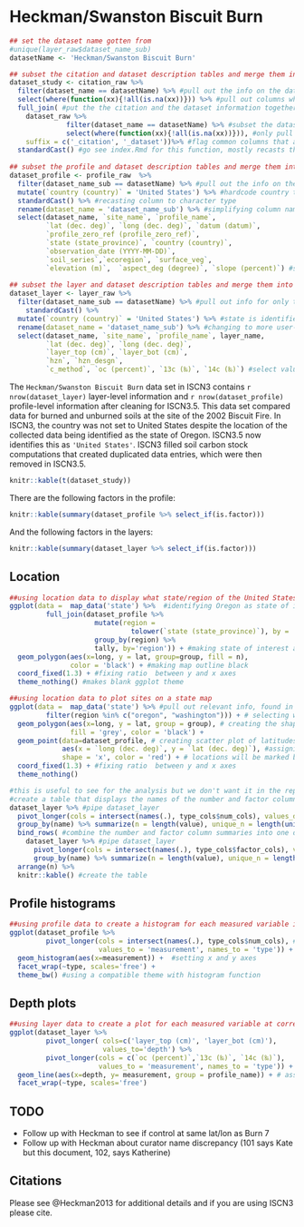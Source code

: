 # Heckman/Swanston Biscuit Burn

```r
## set the dataset name gotten from 
#unique(layer_raw$dataset_name_sub)
datasetName <- 'Heckman/Swanston Biscuit Burn'

## subset the citation and dataset description tables and merge them into a study table
dataset_study <- citation_raw %>% 
  filter(dataset_name == datasetName) %>% #pull out the info on the dataset we want here
  select(where(function(xx){!all(is.na(xx))})) %>% #pull out columns where values are not all "NA"
  full_join( #put the the citation and the dataset information together
    dataset_raw %>%
              filter(dataset_name == datasetName) %>% #subset the dataset table
              select(where(function(xx){!all(is.na(xx))})), #only pull columns that are not enitrely NA values
    suffix = c('_citation', '_dataset'))%>% #flag common columns that are not the id columns between the two tables
  standardCast() #go see index.Rmd for this function, mostly recasts the column to the right types
  
## subset the profile and dataset description tables and merge them into a study table
dataset_profile <- profile_raw  %>%
  filter(dataset_name_sub == datasetName) %>% #pull out the info on the dataset we want here
  mutate(`country (country)` = 'United States') %>% #hardcode country to correct one
  standardCast() %>% #recasting column to character type
  rename(dataset_name = 'dataset_name_sub') %>% #simplifying column name
  select(dataset_name, `site_name`, `profile_name`,
         `lat (dec. deg)`, `long (dec. deg)`, `datum (datum)`,
         `profile_zero_ref (profile_zero_ref)`,
         `state (state_province)`, `country (country)`, 
         `observation_date (YYYY-MM-DD)`, 
         `soil_series`,`ecoregion`, `surface_veg`,
         `elevation (m)`,  `aspect_deg (degree)`, `slope (percent)`) #selecting columns that will be used to create maps when called later
         
## subset the layer and dataset description tables and merge them into a study table
dataset_layer <- layer_raw %>%
  filter(dataset_name_sub == datasetName) %>% #pull out info for only this dataset
    standardCast() %>% 
  mutate(`country (country)` = 'United States') %>% #state is identified but not country, fill this in
  rename(dataset_name = 'dataset_name_sub') %>% #changing to more user-friendly name
  select(dataset_name, `site_name`, `profile_name`, layer_name,
         `lat (dec. deg)`, `long (dec. deg)`, 
         `layer_top (cm)`, `layer_bot (cm)`,
         `hzn`, `hzn_desgn`,
         `c_method`, `oc (percent)`, `13c (‰)`, `14c (‰)`) #select values to be included in later graphs/tables
```


The `Heckman/Swanston Biscuit Burn` data set in ISCN3 contains `r nrow(dataset_layer)` layer-level information and `r nrow(dataset_profile)` profile-level information after cleaning for ISCN3.5.
This data set compared data for burned and unburned soils at the site of the 2002 Biscuit Fire.
In ISCN3, the country was not set to United States despite the location of the collected data being identified as the state of Oregon. ISCN3.5 now identifies this as `'United States'`.
ISCN3 filled soil carbon stock computations that created duplicated data entries, which were then removed in ISCN3.5.

```r
knitr::kable(t(dataset_study))
```


There are the following factors in the profile:
```r
knitr::kable(summary(dataset_profile %>% select_if(is.factor)))
```

And the following factors in the layers:
```r
knitr::kable(summary(dataset_layer %>% select_if(is.factor)))
```


## Location

```r
##using location data to display what state/region of the United States was sampled
ggplot(data =  map_data('state') %>%  #identifying Oregon as state of interest in this data set
         full_join(dataset_profile %>% 
                     mutate(region = 
                              tolower(`state (state_province)`), by = 'region') %>%
                     group_by(region) %>% 
                     tally, by='region')) + #making state of interest a different color than the rest
  geom_polygon(aes(x=long, y = lat, group=group, fill = n), 
               color = 'black') + #making map outline black
  coord_fixed(1.3) + #fixing ratio  between y and x axes
  theme_nothing() #makes blank ggplot theme

##using location data to plot sites on a state map
ggplot(data =  map_data('state') %>% #pull out relevant info, found in state column
         filter(region %in% c("oregon", "washington"))) + # selecting which states to include on second map
  geom_polygon(aes(x=long, y = lat, group = group), # creating the shape of the map; ‘group’ connects adjacent points with lines to outline shape
               fill = 'grey', color = 'black') +  
  geom_point(data=dataset_profile, # creating scatter plot of latitudes and longitudes from dataset_profile 
             aes(x = `long (dec. deg)`, y = `lat (dec. deg)`), #assigning latitude and longitude to respective axes
             shape = 'x', color = 'red') + # locations will be marked by red x
  coord_fixed(1.3) + #fixing ratio  between y and x axes
  theme_nothing() 
```


```r
#this is useful to see for the analysis but we don't want it in the report
#create a table that displays the names of the number and factor columns in the dataset, how many values there are in each, and how many unique values there are
dataset_layer %>% #pipe dataset_layer
  pivot_longer(cols = intersect(names(.), type_cols$num_cols), values_drop_na = TRUE) %>% #pivot the names of columns from dataset_layer with number values into a column called names and the values associated with the column into a column called values (All NA values are dropped)
  group_by(name) %>% summarize(n = length(value), unique_n = length(unique(value))) %>% #find how many total values and unique values each number column has
  bind_rows( #combine the number and factor column summaries into one dataframe
    dataset_layer %>% #pipe dataset_layer
      pivot_longer(cols = intersect(names(.), type_cols$factor_cols), values_drop_na = TRUE) %>% #pivot the names of columns from dataset_layer with factor values into a column called names and the values associated with the column into a column called values (All NA values are dropped)
      group_by(name) %>% summarize(n = length(value), unique_n = length(unique(value))) ) %>% #find how many total values and unique values each factor column has
  arrange(n) %>%
  knitr::kable() #create the table
```

## Profile histograms

```r
##using profile data to create a histogram for each measured variable in this data set
ggplot(dataset_profile %>%
         pivot_longer(cols = intersect(names(.), type_cols$num_cols), #selecting what columns to pull
                      values_to = 'measurement', names_to = 'type')) + #naming x values and the variables to make histograms of
  geom_histogram(aes(x=measurement)) +  #setting x and y axes
  facet_wrap(~type, scales='free') +
  theme_bw() #using a compatible theme with histogram function
```

## Depth plots

```r
##using layer data to create a plot for each measured variable at corresponding depths in this data set
ggplot(dataset_layer %>% 
         pivot_longer( cols=c('layer_top (cm)', 'layer_bot (cm)'),
                       values_to='depth') %>% 
         pivot_longer(cols = c(`oc (percent)`,`13c (‰)`, `14c (‰)`), 
                      values_to = 'measurement', names_to = 'type')) + #naming x values and the variables to make plots of
  geom_line(aes(x=depth, y= measurement, group = profile_name)) + # assigning x and y axis names
  facet_wrap(~type, scales='free')
```

## TODO

 - Follow up with Heckman to see if control at same lat/lon as Burn 7
 - Follow up with Heckman about curator name discrepancy (101 says Kate but this document, 102, says Katherine)


## Citations

Please see @Heckman2013 for additional details and if you are using ISCN3 please cite.